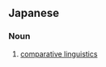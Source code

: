 ==Japanese==
{{ja-kanjitab|ひ|かく|げん|ご|がく|yomi=o}}

===Noun===
{{ja-noun|ひかくげんごがく}}

# [[comparative linguistics]]